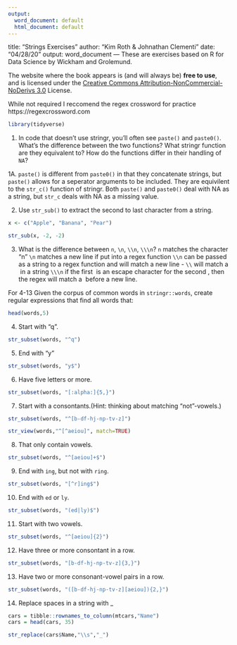 ```yaml
---
output:
  word_document: default
  html_document: default
---
```

title: "Strings  Exercises"
author: "Kim Roth & Johnathan Clementi"
date: "04/28/20"
output: word_document
---
These are exercises based on  R for Data Science by Wickham and Grolemund. 


The website where the book appears is (and will always be) __free to use__, and is licensed under the [Creative Commons Attribution-NonCommercial-NoDerivs 3.0](http://creativecommons.org/licenses/by-nc-nd/3.0/us/) License.

While not required I reccomend the regex crossword for practice
https://regexcrossword.com

```r
library(tidyverse)
```

1.  In code that doesn't use stringr, you'll often see `paste()` and `paste0()`.
    What's the difference between the two functions? What stringr function are
    they equivalent to? How do the functions differ in their handling of 
    `NA`?
    
1A. `paste()` is different from `paste0()` in that they concatenate strings, but `paste()` allows for a seperator
arguments to be included. They are equivilent to the `str_c()` function of stringr. Both `paste()` and `paste0()`
deal with NA as a string, but `str_c` deals with NA as a missing value. 


2.  Use  `str_sub()` to extract the second to last character from a string.
```r
x <- c("Apple", "Banana", "Pear")

str_sub(x, -2, -2)
```



3.  What is the difference between `n`, `\n`, `\\n`, `\\\n`?
`n` matches the character "n"
`\n` matches a new line if put into a regex function
`\\n` can be passed as a string to a regex function and will match a new line - `\\` will match a \ in a string
`\\\n` if the first \ is an escape character for the second \, then the regex will match a \ before a new line. 



 For 4-13 Given the corpus of common words in `stringr::words`, create regular
    expressions that find all words that:
```r
head(words,5)
```
    
4. Start with "q".
```r
str_subset(words, "^q")
```

5. End with "y"
```r
str_subset(words, "y$")
```

    
6. Have five letters or more.
```r
str_subset(words, "[:alpha:]{5,}")
```


7. Start with a consontants.(Hint: thinking about matching "not"-vowels.)
```r
str_subset(words, "^[b-df-hj-np-tv-z]")
```
```r
str_view(words,"^[^aeiou]", match=TRUE)
```



8. That only contain vowels. 
```r
str_subset(words, "^[aeiou]+$")
```


9. End with `ing`, but not with `ring`.
```r
str_subset(words, "[^r]ing$")
```
    

    
10. End with `ed` or `ly`.
```r
str_subset(words, "(ed|ly)$")
```


11. Start with two vowels.
```r
str_subset(words, "^[aeiou]{2}")
```

    
12. Have three or more consontant in a row.
```r
str_subset(words, "[b-df-hj-np-tv-z]{3,}")
```


13. Have two or more consonant-vowel pairs in a row.
```r
str_subset(words, "([b-df-hj-np-tv-z][aeiou]){2,}")
```


14. Replace spaces in a string with _
```r
cars = tibble::rownames_to_column(mtcars,"Name")
cars = head(cars, 35)
```

```r
str_replace(cars$Name,"\\s","_")
```


